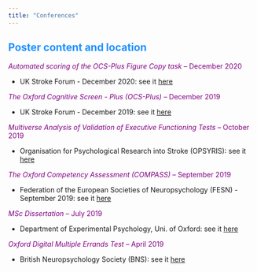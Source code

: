 ```yaml
---
title: "Conferences"
---
```


## <span style="color:dodgerblue">**Poster content and location**

<span style="color:purple">*Automated scoring of the OCS-Plus Figure Copy task* -- December 2020

-   UK Stroke Forum - December 2020: see it [here](https://mfr.osf.io/render?url=https%3A%2F%2Fosf.io%2F7uagh%2Fdownload)

<span style="color:purple">*The Oxford Cognitive Screen - Plus (OCS-Plus)* -- December 2019

-   UK Stroke Forum - December 2019: see it [here](https://osf.io/3kugq?show=view&view_only=)

<span style="color:purple">*Multiverse Analysis of Validation of Executive Functioning Tests* -- October 2019

-   Organisation for Psychological Research into Stroke (OPSYRIS): see it [here](https://osf.io/k5nmw?show=view&view_only=)

<span style="color:purple">*The Oxford Competency Assessment (COMPASS)* -- September 2019

-   Federation of the European Societies of Neuropsychology (FESN) - September 2019: see it [here](https://osf.io/n83ad?show=view&view_only=)

<span style="color:purple">*MSc Dissertation* -- July 2019

-   Department of Experimental Psychology, Uni. of Oxford: see it [here](https://osf.io/k5nmw?show=view&view_only=)

<span style="color:purple">*Oxford Digital Multiple Errands Test* -- April 2019

-   British Neuropsychology Society (BNS): see it [here](https://osf.io/2c46u?show=view&view_only=)
